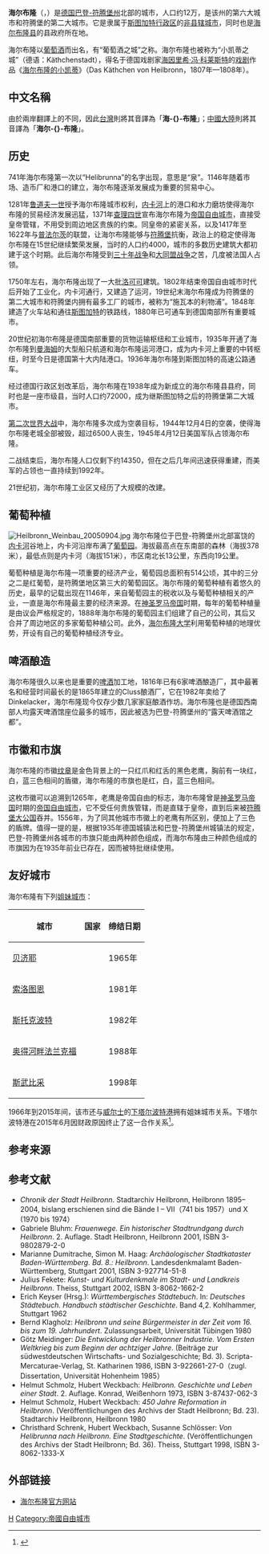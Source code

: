 {{noteTA
|G1=德国地名
|G2=Landkreis
|G3=单位
}}
{{Infobox Germany municipality
|image_photo=Heilbronn Innenstadt u Wartberg 20050918.jpg
|image_caption=海尔布隆市中心望向瓦特山（Wartberg）
|Region=[[斯图加特行政区|斯图加特行政区]]
|Landkreis=无（[[非县辖城市|非县辖城市]]）
}}
'''海尔布隆'''（{{lang-de|Heilbronn}}，{{IPA-de|haɪlˈbʁɔn|-|Heilbronn.ogg}}）是[[德国|德国]][[巴登-符腾堡州|巴登-符腾堡州]]北部的城市，人口约12万，是该州的第六大城市和符腾堡的第二大城市。它是隶属于[[斯图加特行政区|斯图加特行政区]]的[[非县辖城市|非县辖城市]]，同时也是[[海尔布隆县|海尔布隆县]]的县政府所在地。

海尔布隆以[[葡萄酒|葡萄酒]]而出名，有“葡萄酒之城”之称。海尔布隆也被称为“小凯蒂之城”（德语：Käthchenstadt），得名于德国戏剧家[[海因里希·冯·科莱斯特|海因里希·冯·科莱斯特]]的[[戏剧|戏剧]]作品《[[海尔布隆的小凯蒂|海尔布隆的小凯蒂]]》（Das Käthchen von Heilbronn，1807年—1808年）。

== 中文名稱 ==
由於兩岸翻譯上的不同，因此[[台灣|台灣]]則將其音譯為「'''海-{}-布隆'''」；[[中國大陸|中國大陸]]則將其音譯為「'''海尔-{}-布隆'''」。

== 历史 ==
741年海尔布隆第一次以“Helibrunna”的名字出现，意思是“泉”。1146年随着市场、造币厂和港口的建立，海尔布隆逐渐发展成为重要的贸易中心。

1281年[[鲁道夫一世_(德意志)|鲁道夫一世]]授予海尔布隆城市权利，[[内卡河|内卡河]]上的港口和水力磨坊使得海尔布隆的贸易经济发展迅猛，1371年[[查理四世_(神圣罗马帝国)|查理四世]]宣布海尔布隆为[[帝国自由城市|帝国自由城市]]，直接受皇帝管辖，不用受到周边地区贵族的约束。同皇帝的紧密关系，以及1417年至1622年与[[普法尔茨|普法尔茨]]的联盟，让海尔布隆能够与[[符腾堡|符腾堡]]抗衡，政治上的稳定使得海尔布隆在15世纪继续繁荣发展，当时的人口约4000，城市的多数历史建筑大都初建于这个时期。此后海尔布隆受到[[三十年战争|三十年战争]]和[[大同盟战争|大同盟战争]]之苦，几度被法国人占领。

1750年左右，海尔布隆出现了一大批[[洛可可|洛可可]]建筑。1802年结束帝国自由城市时代后开始了工业化，内卡河通行，又建造了运河，19世纪末海尔布隆成为符腾堡的第二大城市和符腾堡内拥有最多工厂的城市，被称为“施瓦本的利物浦”。1848年建造了火车站和通往[[斯图加特|斯图加特]]的铁路线，1880年已可通车到德国南部所有重要城市。

20世纪初海尔布隆是德国南部重要的货物运输枢纽和工业城市，1935年开通了海尔布隆到[[曼海姆|曼海姆]]的大型船只航道和海尔布隆运河港口，成为内卡河上重要的中转枢纽，时至今日是德国第十大内陆港口。1936年海尔布隆到斯图加特的高速公路通车。

经过德国行政区划改革后，海尔布隆在1938年成为新成立的海尔布隆县县府，同时也是一座市级县，当时人口约72000，成为继斯图加特之后的符腾堡第二大城市。

[[第二次世界大战|第二次世界大战]]中，海尔布隆多次成为空袭目标，1944年12月4日的空袭，使得海尔布隆老城全部被毁，超过6500人丧生，1945年4月12日美国军队占领海尔布隆。

二战结束后，海尔布隆人口仅剩下约14350，但在之后几年间迅速获得重建，而美军的占领也一直持续到1992年。

21世纪初，海尔布隆工业区又经历了大规模的改建。

== 葡萄种植 ==
[[File:Heilbronn_Weinbau_20050904.jpg|thumb]]
海尔布隆位于巴登-符腾堡州北部富饶的[[内卡河|内卡河]]谷地上，内卡河沿岸布满了[[葡萄园|葡萄园]]。海拔最高点在东南部的森林（海拔378米），最低点则是内卡河（海拔151米），市区南北长13公里，东西向19公里。

葡萄种植是海尔布隆一项重要的经济产业，葡萄园总面积有514公顷，其中的三分之二是红葡萄，是符腾堡地区第三大的葡萄园区。海尔布隆的葡萄种植有着悠久的历史，最早的记载出现在1146年，来自葡萄园主的税收以及与葡萄种植相关的产业，一直是海尔布隆最主要的经济来源。在[[神圣罗马帝国|神圣罗马帝国]]时期，每年的葡萄种植量是由议会严格规定的，1888年海尔布隆的葡萄园主们组建了自己的公司，其后又合并了周边地区的多家葡萄种植公司。此外，[[海尔布隆大学|海尔布隆大学]]利用葡萄种植的地理优势，开设有自己的葡萄种植经济专业。

== 啤酒酿造 ==
海尔布隆很久以来也是重要的[[啤酒|啤酒]]加工地，1816年已有6家啤酒酿造厂，其中最著名和经营时间最长的是1865年建立的Cluss酿酒厂，它在1982年卖给了Dinkelacker，海尔布隆现今仅存少数几家家庭酿酒作坊。海尔布隆也是德国西南部人均露天啤酒馆座位最多的城市，因此被选为巴登-符腾堡州的“露天啤酒馆之都”。

== 市徽和市旗 ==
海尔布隆的市徽[[纹章|纹章]]是金色背景上的一只红爪和红舌的黑色老鹰，胸前有一块红，白，蓝三色相间的盾徽，海尔布隆的市旗也是红，白，蓝三色相间。

这枚市徽可以追溯到1265年，老鹰是帝国自由的标志，海尔布隆曾是[[神圣罗马帝国|神圣罗马帝国]]时期的[[帝国自由城市|帝国自由城市]]，它不受任何贵族管辖，而是直辖于皇帝，直到后来被[[符腾堡大公国|符腾堡大公国]]吞并。1556年，为了同其他城市市徽上的老鹰有所区别，便加上了三色的盾牌。值得一提的是，根据1935年德国城镇法和巴登-符腾堡州城镇法的规定，巴登-符腾堡州各城市的市旗只能由两种颜色组成，而海尔布隆由三种颜色组成的市旗因为在1935年前业已存在，因而被特批继续使用。

== 友好城市 ==
海尔布隆有下列[[姐妹城市|姐妹城市]]：
{| class="wikitable"
|-
! 城市 !! 国家 !! 缔结日期
|-
|[[贝济耶|贝济耶]]||{{FRA}}||1965年
|-
|[[索洛图恩|索洛图恩]]||{{CHE}}||1981年
|-
|[[斯托克波特|斯托克波特]]||{{GBR}}||1982年
|-
|[[奥得河畔法兰克福|奥得河畔法兰克福]]||{{DEU}}||1988年
|-
|[[斯武比采|斯武比采]]||{{POL}}||1998年
|}
1966年到2015年间，该市还与[[威尔士|威尔士]]的[[下塔尔波特港|下塔尔波特港]]拥有姐妹城市关系。下塔尔波特港在2015年6月因财政原因终止了这一合作关系<ref>{{cite news|language=de|author=cf/kis|title=Kein Geld mehr in der Kasse: Port Talbot beendet Städtepartnerschaft|publisher={{link-de|海尔布隆言论报|Heilbronner Stimme}}|date=2016-02-17}}</ref>。

== 参考来源 ==
{{reflist}}

== 参考文献 ==
<div class="references-small">
* ''Chronik der Stadt Heilbronn''. Stadtarchiv Heilbronn, Heilbronn 1895–2004, bislang erschienen sind die Bände I – VII（741 bis 1957）und X (1970 bis 1974）
* Gabriele Bluhm: ''Frauenwege. Ein historischer Stadtrundgang durch Heilbronn''. 2. Auflage. Stadt Heilbronn, Heilbronn 2001, ISBN 3-9802879-2-0
* Marianne Dumitrache, Simon M. Haag: ''Archäologischer Stadtkataster Baden-Württemberg. Bd. 8.: Heilbronn''. Landesdenkmalamt Baden-Württemberg, Stuttgart 2001, ISBN 3-927714-51-8
* Julius Fekete: ''Kunst- und Kulturdenkmale im Stadt- und Landkreis Heilbronn''. Theiss, Stuttgart 2002, ISBN 3-8062-1662-2
* Erich Keyser (Hrsg.): ''Württembergisches Städtebuch''. In: ''Deutsches Städtebuch. Handbuch städtischer Geschichte''. Band 4,2. Kohlhammer, Stuttgart 1962
* Bernd Klagholz: ''Heilbronn und seine Bürgermeister in der Zeit vom 16. bis zum 19. Jahrhundert''. Zulassungsarbeit, Universität Tübingen 1980
* Götz Meidinger: ''Die Entwicklung der Heilbronner Industrie. Vom Ersten Weltkrieg bis zum Beginn der achtziger Jahre''. (Beiträge zur südwestdeutschen Wirtschafts- und Sozialgeschichte; Bd. 3). Scripta-Mercaturae-Verlag, St. Katharinen 1986, ISBN 3-922661-27-0（zugl. Dissertation, Universität Hohenheim 1985）
* Helmut Schmolz, Hubert Weckbach: ''Heilbronn. Geschichte und Leben einer Stadt''. 2. Auflage. Konrad, Weißenhorn 1973, ISBN 3-87437-062-3
* Helmut Schmolz, Hubert Weckbach: ''450 Jahre Reformation in Heilbronn''. (Veröffentlichungen des Archivs der Stadt Heilbronn; Bd. 23). Stadtarchiv Heilbronn, Heilbronn 1980
* Christhard Schrenk, Hubert Weckbach, Susanne Schlösser: ''Von Helibrunna nach Heilbronn. Eine Stadtgeschichte''. (Veröffentlichungen des Archivs der Stadt Heilbronn; Bd. 36). Theiss, Stuttgart 1998, ISBN 3-8062-1333-X
</div>

== 外部链接 ==
* [https://web.archive.org/web/20090620084141/http://www.heilbronn.de/ 海尔布隆官方网站]
{{巴登-符腾堡州行政区划}}

{{Authority control}}
[[Category:巴登-符腾堡州市镇|H]]
[[Category:帝國自由城市|Category:帝國自由城市]]